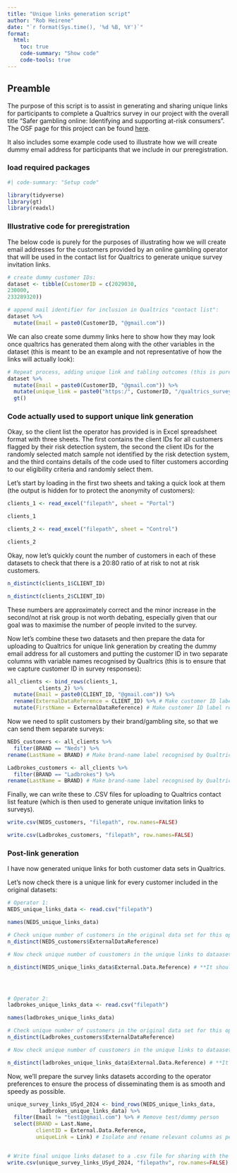 ---
title: "Unique links generation script"
author: "Rob Heirene"
date: "`r format(Sys.time(), '%d %B, %Y')`"
format:
  html:
    toc: true
    code-summary: "Show code"
    code-tools: true
---

## Preamble

The purpose of this script is to assist in generating and sharing unique links for participants to complete a Qualtrics survey in our project with the overall title "Safer gambling online: Identifying and supporting at-risk consumers". The OSF page for this project can be found [here](https://osf.io/5at3q/).

It also includes some example code used to illustrate how we will create dummy email address for participants that we include in our preregistration.

### load required packages

```{r results = FALSE, message = FALSE}
#| code-summary: "Setup code"

library(tidyverse)
library(gt)
library(readxl)
```

### Illustrative code for preregistration

The below code is purely for the purposes of illustrating how we will create email addresses for the customers provided by an online gambling operator that will be used in the contact list for Qualtrics to generate unique survey invitation links.

```{r}
# create dummy customer IDs:
dataset <- tibble(CustomerID = c(2029030,
230000,
233289320))

# append mail identifier for inclusion in Qualtrics "contact list":
dataset %>% 
  mutate(Email = paste0(CustomerID, "@gmail.com"))

```

We can also create some dummy links here to show how they may look once qualtrics has generated them along with the other variables in the dataset (this is meant to be an example and not representative of how the links will actually look):

```{r}

# Repeat process, adding unique link and tabling outcomes (this is purely for demonstrative purposes in the preregistration and not how unique links are actually generated):
dataset %>%
  mutate(Email = paste0(CustomerID, "@gmail.com")) %>% 
  mutate(unique_link = paste0("https:/", CustomerID, "/qualtrics_survey_university_of_sydney.com")) %>% 
  gt()
```

### Code actually used to support unique link generation

Okay, so the client list the operator has provided is in Excel spreadsheet format with three sheets. The first contains the client IDs for all customers flagged by their risk detection system, the second the client IDs for the randomly selected match sample not identified by the risk detection system, and the third contains details of the code used to filter customers according to our eligibility criteria and randomly select them.

Let's start by loading in the first two sheets and taking a quick look at them (the output is hidden for to protect the anonymity of customers):

```{r results=FALSE}
clients_1 <- read_excel("filepath", sheet = "Portal")

clients_1

clients_2 <- read_excel("filepath", sheet = "Control")

clients_2

```

Okay, now let's quickly count the number of customers in each of these datasets to check that there is a 20:80 ratio of at risk to not at risk customers.

```{r}
n_distinct(clients_1$CLIENT_ID) 

n_distinct(clients_2$CLIENT_ID)
```

These numbers are approximately correct and the minor increase in the second/not at risk group is not worth debating, especially given that our goal was to maximise the number of people invited to the survey.

Now let's combine these two datasets and then prepare the data for uploading to Qualtrics for unique link generation by creating the dummy email address for all customers and putting the customer ID in two separate columns with variable names recognised by Qualtrics (this is to ensure that we capture customer ID in survey responses):

```{r results=FALSE}
all_clients <- bind_rows(clients_1,
          clients_2) %>%
  mutate(Email = paste0(CLIENT_ID, "@gmail.com")) %>% 
  rename(ExternalDataReference = CLIENT_ID) %>% # Make customer ID label recognised by QuAltrics
  mutate(FirstName = ExternalDataReference) # Make customer ID label recognised by QuAltrics
```

Now we need to split customers by their brand/gambling site, so that we can send them separate surveys:

```{r}
NEDS_customers <- all_clients %>% 
  filter(BRAND == "Neds") %>% 
rename(LastName = BRAND) # Make brand-name label recognised by Qualtrics

Ladbrokes_customers <- all_clients %>% 
  filter(BRAND == "Ladbrokes") %>% 
rename(LastName = BRAND) # Make brand-name label recognised by Qualtrics

```

Finally, we can write these to .CSV files for uploading to Qualtrics contact list feature (which is then used to generate unique invitation links to surveys).

```{r}

write.csv(NEDS_customers, "filepath", row.names=FALSE)

write.csv(Ladbrokes_customers, "filepath", row.names=FALSE)

```

### Post-link generation

I have now generated unique links for both customer data sets in Qualtrics.

Let's now check there is a unique link for every customer included in the original datasets:

```{r}

# Operator 1:
NEDS_unique_links_data <- read.csv("filepath")

names(NEDS_unique_links_data)

# Check unique number of customers in the original data set for this operator:
n_distinct(NEDS_customers$ExternalDataReference)

# Now check unique number of cuustomers in the unique links to dataaset to check we have captured them all:

n_distinct(NEDS_unique_links_data$External.Data.Reference) # **It should be one more than the original data set, as I added a dummy/test person to test the linking process.**




# Operator 2:
ladbrokes_unique_links_data <- read.csv("filepath")

names(ladbrokes_unique_links_data)

# Check unique number of customers in the original data set for this operator:
n_distinct(Ladbrokes_customers$ExternalDataReference)

# Now check unique number of cuustomers in the unique links to dataaset to check we have captured them all:

n_distinct(ladbrokes_unique_links_data$External.Data.Reference) # **It should be one more than the original data set, as I added a dummy/test person to test the linking process.**


```

Now, we'll prepare the survey links datasets according to the operator preferences to ensure the process of disseminating them is as smooth and speedy as possible.

```{r}
unique_survey_links_USyd_2024 <- bind_rows(NEDS_unique_links_data,
          ladbrokes_unique_links_data) %>% 
  filter(Email != "test1@gmail.com") %>% # Remove test/dummy person
  select(BRAND = Last.Name,
         clientID = External.Data.Reference,
         uniqueLink = Link) # Isolate and rename relevant columns as per operator preferences


# Write final unique links dataset to a .csv file for sharing with the operator:
write.csv(unique_survey_links_USyd_2024, "filepathv", row.names=FALSE)

```
